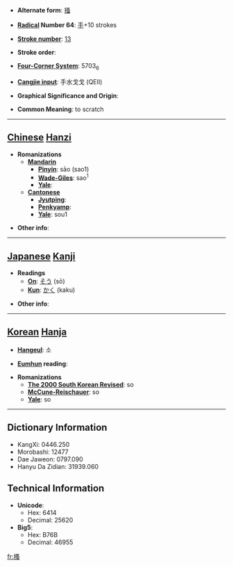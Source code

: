 * '''Alternate form''': [[掻]]

* '''[[Wiktionary:Chinese radical index| Radical]] Number 64''': [[Wiktionary:Chinese radical index 手|手]]+10 strokes

* '''[[Wiktionary:Chinese total strokes index|Stroke number]]''': [[Wiktionary:Chinese total strokes index 13|13]]

* '''Stroke order''': 

* '''[[Wiktionary:Chinese four corner index|Four-Corner System]]''': 5703<sub>6</sub>

* '''[[Wiktionary:Chinese Cangjie index|Cangjie input]]''': 手水戈戈 (QEII)

* '''Graphical Significance and Origin''': 

* '''Common Meaning''': to scratch

----

== [[Chinese]] [[Hanzi]] ==

* '''Romanizations'''
** '''[[Mandarin]]'''
*** '''[[Pinyin]]''': sāo (sao1)
*** '''[[Wade-Giles]]''': sao<sup>1</sup>
*** '''[[Yale]]''': 
** '''[[Cantonese]]'''
*** '''[[Jyutping]]''':
*** '''[[Penkyamp]]''': 
*** '''[[Yale]]''': sou1

* '''Other info''': 

----

== [[Japanese]] [[Kanji]] ==

* '''Readings'''
** '''[[On]]''': [[そう]] (sō)
** '''[[Kun]]''': [[かく]] (kaku)

* '''Other info''':  

----

== [[Korean]] [[Hanja]] ==

* '''[[Hangeul]]''': 소

* '''[[Eumhun]] reading''': 

* '''Romanizations'''
** '''[[The 2000 South Korean Revised Romanization|The 2000 South Korean Revised]]''': so
** '''[[McCune-Reischauer]]''': so
** '''[[Yale]]''': so

----

== Dictionary Information ==

* KangXi: 0446.250
* Morobashi: 12477
* Dae Jaweon: 0797.090
* Hanyu Da Zidian: 31939.060

== Technical Information ==

* '''Unicode''':
** Hex: 6414
** Decimal: 25620
* '''Big5''':
** Hex: B76B
** Decimal: 46955

[[fr:搔]]